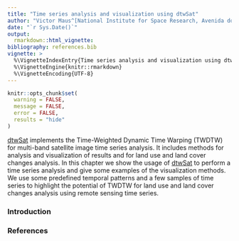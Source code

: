 ```yaml
---
title: "Time series analysis and visualization using dtwSat"
author: "Victor Maus^[National Institute for Space Research, Avenida dos Astronautas 1758, 12227010, São José dos Campos, Brazil.], ^[Institute for Geoinformatics, University of Münster, Heisenbergstraße 2, 48149 Münster, Germany]"
date: "`r Sys.Date()`"
output: 
  rmarkdown::html_vignette:
bibliography: references.bib
vignette: >
  %\VignetteIndexEntry{Time series analysis and visualization using dtwSat}
  %\VignetteEngine{knitr::rmarkdown}
  %\VignetteEncoding{UTF-8}
---
```


```r
knitr::opts_chunk$set(
  warning = FALSE,
  message = FALSE,
  error = FALSE,
  results = "hide"
)
```

[dtwSat](https://cran.r-project.org/web/packages/dtwSat/index.html) implements the Time-Weighted Dynamic Time Warping (TWDTW) for multi-band satellite image time series analysis. It includes methods for analysis and visualization of results and for land use and land cover changes analysis. In this chapter we show the usage of [dtwSat](https://cran.r-project.org/web/packages/dtwSat/index.html) to perform a time series analysis and give some examples of the visualization methods. We use some predefined temporal patterns and a few samples of time series to highlight the potential of TWDTW for land use and land cover changes analysis using remote sensing time series. 

### Introduction 



### References









